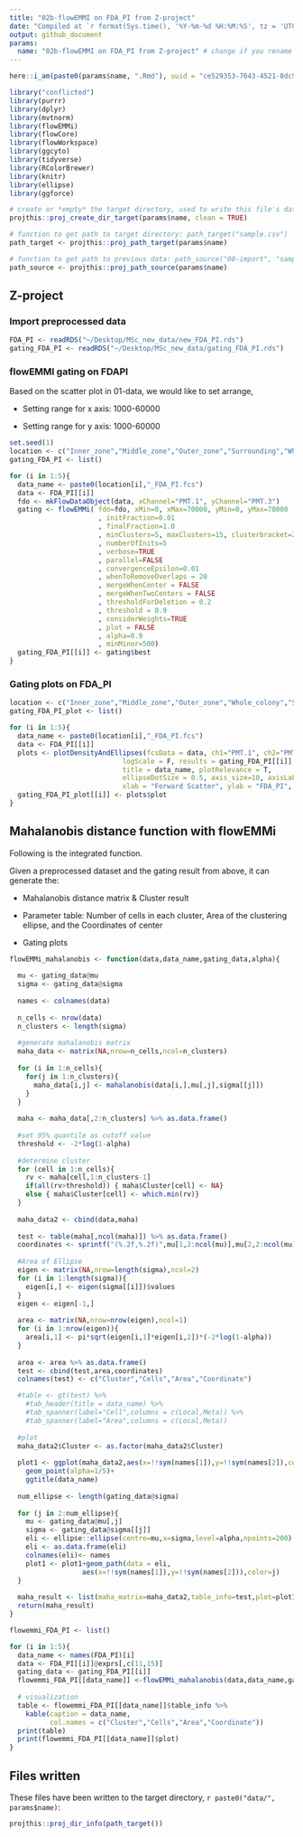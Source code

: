 ```yaml
---
title: "02b-flowEMMI on FDA_PI from Z-project"
date: "Compiled at `r format(Sys.time(), '%Y-%m-%d %H:%M:%S', tz = 'UTC')` UTC"
output: github_document
params:
  name: "02b-flowEMMI on FDA_PI from Z-project" # change if you rename file
---
```


```r
here::i_am(paste0(params$name, ".Rmd"), uuid = "ce529353-7643-4521-8dc9-35a25f812de1")
```


```r
library("conflicted")
library(purrr)
library(dplyr)
library(mvtnorm)
library(flowEMMi)
library(flowCore)
library(flowWorkspace)
library(ggcyto)
library(tidyverse)
library(RColorBrewer)
library(knitr)
library(ellipse)
library(ggforce)
```

```r
# create or *empty* the target directory, used to write this file's data: 
projthis::proj_create_dir_target(params$name, clean = TRUE)

# function to get path to target directory: path_target("sample.csv")
path_target <- projthis::proj_path_target(params$name)

# function to get path to previous data: path_source("00-import", "sample.csv")
path_source <- projthis::proj_path_source(params$name)
```

## Z-project 

### Import preprocessed data

```r
FDA_PI <- readRDS("~/Desktop/MSc_new_data/new_FDA_PI.rds")
gating_FDA_PI <- readRDS("~/Desktop/MSc_new_data/gating_FDA_PI.rds")
```

### flowEMMI gating on FDAPI

Based on the scatter plot in 01-data, we would like to set arrange,

-   Setting range for x axis: 1000-60000

-   Setting range for y axis: 1000-60000


```r
set.seed(1)
location <- c("Inner_zone","Middle_zone","Outer_zone","Surrounding","Whole_colony")
gating_FDA_PI <- list()

for (i in 1:5){
  data_name <- paste0(location[i],"_FDA_PI.fcs")
  data <- FDA_PI[[i]]
  fdo <- mkFlowDataObject(data, xChannel="PMT.1", yChannel="PMT.3")
  gating <- flowEMMi( fdo=fdo, xMin=0, xMax=70000, yMin=0, yMax=70000
                      , initFraction=0.01
                      , finalFraction=1.0
                      , minClusters=5, maxClusters=15, clusterbracket=2
                      , numberOfInits=5
                      , verbose=TRUE
                      , parallel=FALSE
                      , convergenceEpsilon=0.01
                      , whenToRemoveOverlaps = 20
                      , mergeWhenCenter = FALSE
                      , mergeWhenTwoCenters = FALSE
                      , thresholdForDeletion = 0.2
                      , threshold = 0.9
                      , considerWeights=TRUE
                      , plot = FALSE
                      , alpha=0.9
                      , minMinor=500)
  gating_FDA_PI[[i]] <- gating$best
}
```


### Gating plots on FDA_PI
```r
location <- c("Inner_zone","Middle_zone","Outer_zone","Whole_colony","Surrounding")
gating_FDA_PI_plot <- list()

for (i in 1:5){
  data_name <- paste0(location[i],"_FDA_PI.fcs")
  data <- FDA_PI[[i]]
  plots <- plotDensityAndEllipses(fcsData = data, ch1="PMT.1", ch2="PMT.3", alpha=0.9,
                            logScale = F, results = gating_FDA_PI[[i]],
                            title = data_name, plotRelevance = T,
                            ellipseDotSize = 0.5, axis_size=10, axisLabeling_size=10,
                            xlab = "Forward Scatter", ylab = "FDA_PI", font = "Arial")
  gating_FDA_PI_plot[[i]] <- plots$plot
}
```


## Mahalanobis distance function with flowEMMi

Following is the integrated function.

Given a preprocessed dataset and the gating result from above, it can generate the:

-   Mahalanobis distance matrix & Cluster result

-   Parameter table: Number of cells in each cluster, Area of the clustering ellipse, and the Coordinates of center

-   Gating plots

```r
flowEMMi_mahalanobis <- function(data,data_name,gating_data,alpha){
  
  mu <- gating_data@mu
  sigma <- gating_data@sigma
  
  names <- colnames(data)
  
  n_cells <- nrow(data)
  n_clusters <- length(sigma)
  
  #generate mahalanobis matrix
  maha_data <- matrix(NA,nrow=n_cells,ncol=n_clusters)
  
  for (i in 1:n_cells){
    for(j in 1:n_clusters){
      maha_data[i,j] <- mahalanobis(data[i,],mu[,j],sigma[[j]])
    }
  }
  
  maha <- maha_data[,2:n_clusters] %>% as.data.frame()
  
  #set 95% quantile as cutoff value
  threshold <- -2*log(1-alpha)
  
  #determine cluster
  for (cell in 1:n_cells){
    rv <- maha[cell,1:n_clusters-1]
    if(all(rv>threshold)) { maha$Cluster[cell] <- NA}
    else { maha$Cluster[cell] <- which.min(rv)}
  }
  
  maha_data2 <- cbind(data,maha)
  
  test <- table(maha[,ncol(maha)]) %>% as.data.frame()
  coordinates <- sprintf("(%.2f,%.2f)",mu[1,2:ncol(mu)],mu[2,2:ncol(mu)])
  
  #Area of Ellipse
  eigen <- matrix(NA,nrow=length(sigma),ncol=2)
  for (i in 1:length(sigma)){
    eigen[i,] <- eigen(sigma[[i]])$values
  }
  eigen <- eigen[-1,]
  
  area <- matrix(NA,nrow=nrow(eigen),ncol=1)
  for (i in 1:nrow(eigen)){
    area[i,1] <- pi*sqrt(eigen[i,1]*eigen[i,2])*(-2*log(1-alpha))
  }
  
  area <- area %>% as.data.frame()
  test <- cbind(test,area,coordinates)
  colnames(test) <- c("Cluster","Cells","Area","Coordinate")

  #table <- gt(test) %>%
    #tab_header(title = data_name) %>%
    #tab_spanner(label="Cell",columns = c(Local,Meta)) %>%
    #tab_spanner(label="Area",columns = c(Local,Meta))
   
  #plot
  maha_data2$Cluster <- as.factor(maha_data2$Cluster)
  
  plot1 <- ggplot(maha_data2,aes(x=!!sym(names[1]),y=!!sym(names[2]),color=Cluster))+
    geom_point(alpha=1/5)+
    ggtitle(data_name)
  
  num_ellipse <- length(gating_data@sigma)
  
  for (j in 2:num_ellipse){
    mu <- gating_data@mu[,j]
    sigma <- gating_data@sigma[[j]]
    eli <- ellipse::ellipse(centre=mu,x=sigma,level=alpha,npoints=200) 
    eli <- as.data.frame(eli)
    colnames(eli)<- names
    plot1 <- plot1+geom_path(data = eli,
                  aes(x=!!sym(names[1]),y=!!sym(names[2])),color=j)
  }
  
  maha_result <- list(maha_matrix=maha_data2,table_info=test,plot=plot1)
  return(maha_result)
}

```

```r
flowemmi_FDA_PI <- list()

for (i in 1:5){
  data_name <- names(FDA_PI)[i]
  data <- FDA_PI[[i]]@exprs[,c(11,15)]
  gating_data <- gating_FDA_PI[[i]]
  flowemmi_FDA_PI[[data_name]] <-flowEMMi_mahalanobis(data,data_name,gating_data,0.9)
  
  # visualization
  table <- flowemmi_FDA_PI[[data_name]]$table_info %>% 
    kable(caption = data_name,
          col.names = c("Cluster","Cells","Area","Coordinate"))
  print(table)
  print(flowemmi_FDA_PI[[data_name]]$plot)
}
```

## Files written

These files have been written to the target directory, ```r paste0("data/", params$name)```:

```r
projthis::proj_dir_info(path_target())
```
